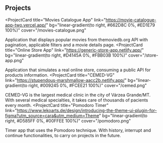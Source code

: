 ## Projects

<ProjectCard
  title="Movies Catalogue App"
  link="https://movie-catalogue-app-two.vercel.app/"
  bg="linear-gradient(to right, #662D8C 0%, #ED1E79 100%)"
  cover="/movies-catalogue.png"
>
  Application that displays popular movies from themoviedb.org API with
  pagination, applicable filters and a movie details page.
</ProjectCard>
<ProjectCard
  title="Online Store App"
  link="https://generic-store-app.netlify.app/"
  bg="linear-gradient(to right, #D4145A 0%, #FBB03B 100%)"
  cover="/store-app.png"
>
  Application that simulates a real online store, consuming a public API for
  products information.
</ProjectCard>
<ProjectCard
  title="CEMED-VG"
  link="https://stupendous-marshmallow-aacc2b.netlify.app/"
  bg="linear-gradient(to right, #009245 0%, #FCEE21 100%)"
  cover="/cemed.png"
>
  CEMED-VG is the largest medical clinic in the city of Várzea Grande/MT. With
  several medical specialties, it takes care of thousands of pacients every
  month.
</ProjectCard>
<ProjectCard
  title="Pomodoro Timer"
  link="https://www.lekoarts.de/design/introducing-the-theme-ui-plugin-for-figma?utm_source=cara&utm_medium=Theme"
  bg="linear-gradient(to right, #D585FF 0%, #00FFEE 100%)"
  cover="/pomodoro.png"
>
  Timer app that uses the Pomodoro technique. With history, interrupt and
  continue functionalities, to carry on projects in the future.
</ProjectCard>
